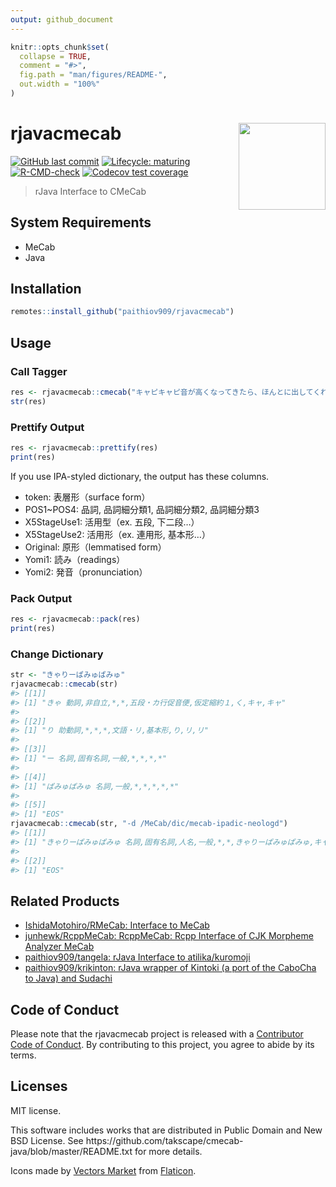 ```yaml
---
output: github_document
---
```


<!-- README.md is generated from README.Rmd. Please edit that file -->

```r
knitr::opts_chunk$set(
  collapse = TRUE,
  comment = "#>",
  fig.path = "man/figures/README-",
  out.width = "100%"
)
```

# rjavacmecab <a href='https://paithiov909.github.io/rjavacmecab'><img src='https://raw.githack.com/paithiov909/rjavacmecab/master/man/figures/logo.png' align="right" height="139" /></a>

<!-- badges: start -->
[![GitHub last commit](https://img.shields.io/github/last-commit/paithiov909/rjavacmecab)](#)
[![Lifecycle: maturing](https://img.shields.io/badge/lifecycle-maturing-blue.svg)](https://www.tidyverse.org/lifecycle/#maturing)
[![R-CMD-check](https://github.com/paithiov909/rjavacmecab/actions/workflows/R-CMD-check.yml/badge.svg)](https://github.com/paithiov909/rjavacmecab/actions/workflows/R-CMD-check.yml)
[![Codecov test coverage](https://codecov.io/gh/paithiov909/rjavacmecab/branch/main/graph/badge.svg)](https://codecov.io/gh/paithiov909/rjavacmecab?branch=main)
<!-- badges: end -->

> rJava Interface to CMeCab

## System Requirements

- MeCab
- Java

## Installation

``` r
remotes::install_github("paithiov909/rjavacmecab")
```

## Usage

### Call Tagger

```r
res <- rjavacmecab::cmecab("キャピキャピ音が高くなってきたら、ほんとに出してくれの合図です！　しっかりここではコミュニケーションとってください")
str(res)
```

### Prettify Output

```r
res <- rjavacmecab::prettify(res)
print(res)
```

If you use IPA-styled dictionary, the output has these columns.

- token: 表層形（surface form）
- POS1~POS4: 品詞, 品詞細分類1, 品詞細分類2, 品詞細分類3
- X5StageUse1: 活用型（ex. 五段, 下二段...）
- X5StageUse2: 活用形（ex. 連用形, 基本形...）
- Original: 原形（lemmatised form）
- Yomi1: 読み（readings）
- Yomi2: 発音（pronunciation）

### Pack Output

```r
res <- rjavacmecab::pack(res)
print(res)
```

### Change Dictionary

``` r
str <- "きゃりーぱみゅぱみゅ"
rjavacmecab::cmecab(str)
#> [[1]]
#> [1] "きゃ 動詞,非自立,*,*,五段・カ行促音便,仮定縮約１,く,キャ,キャ"
#> 
#> [[2]]
#> [1] "り 助動詞,*,*,*,文語・リ,基本形,り,リ,リ"
#> 
#> [[3]]
#> [1] "ー 名詞,固有名詞,一般,*,*,*,*"
#> 
#> [[4]]
#> [1] "ぱみゅぱみゅ 名詞,一般,*,*,*,*,*"
#> 
#> [[5]]
#> [1] "EOS"
rjavacmecab::cmecab(str, "-d /MeCab/dic/mecab-ipadic-neologd")
#> [[1]]
#> [1] "きゃりーぱみゅぱみゅ 名詞,固有名詞,人名,一般,*,*,きゃりーぱみゅぱみゅ,キャリーパミュパミュ,キャリーパミュパミュ"
#> 
#> [[2]]
#> [1] "EOS"
```

## Related Products

- [IshidaMotohiro/RMeCab: Interface to MeCab](https://github.com/IshidaMotohiro/RMeCab)
- [junhewk/RcppMeCab: RcppMeCab: Rcpp Interface of CJK Morpheme Analyzer MeCab](https://github.com/junhewk/RcppMeCab)
- [paithiov909/tangela: rJava Interface to atilika/kuromoji](https://github.com/paithiov909/tangela)
- [paithiov909/krikinton: rJava wrapper of Kintoki (a port of the CaboCha to Java) and Sudachi](https://github.com/paithiov909/krikinton)

## Code of Conduct

Please note that the rjavacmecab project is released with a [Contributor Code of Conduct](https://paithiov909.github.io/rjavacmecab/CODE_OF_CONDUCT.html). By contributing to this project, you agree to abide by its terms.

## Licenses

MIT license.

This software includes works that are distributed in Public Domain and New BSD License. See https://github.com/takscape/cmecab-java/blob/master/README.txt for more details. 

Icons made by [Vectors Market](https://www.flaticon.com/authors/vectors-market) from [Flaticon](https://www.flaticon.com/).

